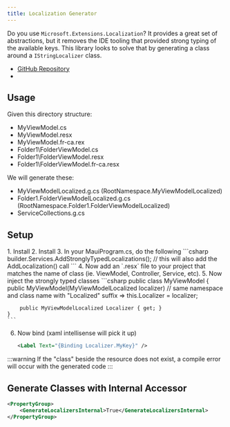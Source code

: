 ```yaml
---
title: Localization Generator
---
```


Do you use `Microsoft.Extensions.Localization`? It provides a great set of abstractions, but it removes the IDE tooling that provided strong typing of the available keys.  This library
looks to solve that by generating a class around a `IStringLocalizer` class.

- [GitHub Repository](https://github.com/shinyorg/localizegen)
- <NugetBadge name="Shiny.Extensions.Localization.Generator" />

## Usage

Given this directory structure:
- MyViewModel.cs
- MyViewModel.resx
- MyViewModel.fr-ca.rex
- Folder1\FolderViewModel.cs
- Folder1\FolderViewModel.resx
- Folder1\FolderViewModel.fr-ca.resx

We will generate these:
- MyViewModelLocalized.g.cs (RootNamespace.MyViewModelLocalized)
- Folder1.FolderViewModelLocalized.g.cs (RootNamespace.Folder1.FolderViewModelLocalized)
- ServiceCollections.g.cs 

## Setup
<Steps>
1. Install <NugetBadge name="Microsoft.Extensions.Localization" showLabel={true} />
2. Install <NugetBadge name="Shiny.Extensions.Localization.Generator" showLabel={true} /> 
3. In your MauiProgram.cs, do the following
    ```csharp
    builder.Services.AddStronglyTypedLocalizations(); // this will also add the AddLocalization() call
    ```
4. Now add an `.resx` file to your project that matches the name of class (ie. ViewModel, Controller, Service, etc).
5. Now inject the strongly typed classes
    ```csharp
    public class MyViewModel
    {
        public MyViewModel(MyViewModelLocalized localizer) // same namespace and class name with "Localized" suffix
            => this.Localizer = localizer;

        public MyViewModelLocalized Localizer { get; }
    }
    ```
6. Now bind (xaml intellisense will pick it up)
    ```xml
    <Label Text="{Binding Localizer.MyKey}" />
    ```
</Steps>

:::warning
If the "class" beside the resource does not exist, a compile error will occur with the generated code
:::

## Generate Classes with Internal Accessor

```xml
<PropertyGroup>
    <GenerateLocalizersInternal>True</GenerateLocalizersInternal>
</PropertyGroup>
```